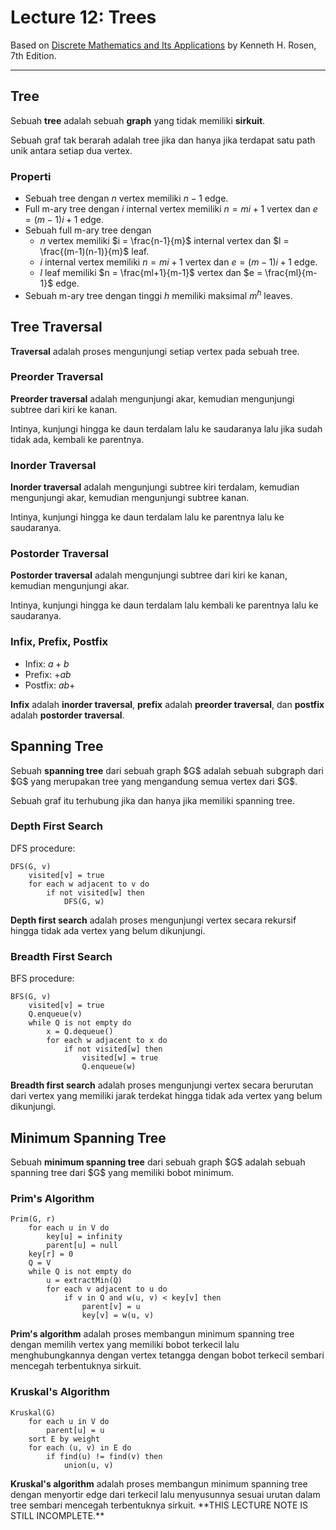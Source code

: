 
# Lecture 12: Trees

Based on [Discrete Mathematics and Its Applications](https://www.amazon.com/Discrete-Mathematics-Applications-Kenneth-Rosen/dp/0072899050) by Kenneth H. Rosen, 7th Edition.

---

## Tree

<Callout type="info">
Sebuah <b>tree</b> adalah sebuah <b>graph</b> yang tidak memiliki <b>sirkuit</b>.
</Callout>

Sebuah graf tak berarah adalah tree jika dan hanya jika terdapat satu path unik antara setiap dua vertex.

### Properti

- Sebuah tree dengan $n$ vertex memiliki $n-1$ edge.
- Full m-ary tree dengan $i$ internal vertex memiliki $n = mi + 1$ vertex dan $e = (m-1)i + 1$ edge.
- Sebuah full m-ary tree dengan
    - $n$ vertex memiliki $i = \frac{n-1}{m}$ internal vertex dan $l = \frac{(m-1)(n-1)}{m}$ leaf.
    - $i$ internal vertex memiliki $n = mi + 1$ vertex dan $e = (m-1)i + 1$ edge.
    - $l$ leaf memiliki $n = \frac{ml+1}{m-1}$ vertex dan $e = \frac{ml}{m-1}$ edge.
- Sebuah m-ary tree dengan tinggi $h$ memiliki maksimal $m^h$ leaves.

## Tree Traversal

<Callout type="info">
<b>Traversal</b> adalah proses mengunjungi setiap vertex pada sebuah tree.
</Callout>

### Preorder Traversal

<Callout type="info">
<b>Preorder traversal</b> adalah mengunjungi akar, kemudian mengunjungi subtree dari kiri ke kanan.
</Callout>

Intinya, kunjungi hingga ke daun terdalam lalu ke saudaranya lalu jika sudah tidak ada, kembali ke parentnya.

### Inorder Traversal

<Callout type="info">
<b>Inorder traversal</b> adalah mengunjungi subtree kiri terdalam, kemudian mengunjungi akar, kemudian mengunjungi subtree kanan.
</Callout>

Intinya, kunjungi hingga ke daun terdalam lalu ke parentnya lalu ke saudaranya.

### Postorder Traversal

<Callout type="info">
<b>Postorder traversal</b> adalah mengunjungi subtree dari kiri ke kanan, kemudian mengunjungi akar.
</Callout>

Intinya, kunjungi hingga ke daun terdalam lalu kembali ke parentnya lalu ke saudaranya.

### Infix, Prefix, Postfix

- Infix: $a + b$
- Prefix: $+ab$
- Postfix: $ab+$

<Callout type="info">
<b>Infix</b> adalah <b>inorder traversal</b>, <b>prefix</b> adalah <b>preorder traversal</b>, dan <b>postfix</b> adalah <b>postorder traversal</b>.
</Callout>

## Spanning Tree

<Callout type="info">
Sebuah <b>spanning tree</b> dari sebuah graph $G$ adalah sebuah subgraph dari $G$ yang merupakan tree yang mengandung semua vertex dari $G$.
</Callout>

Sebuah graf itu terhubung jika dan hanya jika memiliki spanning tree.

### Depth First Search

DFS procedure:

```
DFS(G, v)
    visited[v] = true
    for each w adjacent to v do
        if not visited[w] then
            DFS(G, w)
```

<Callout type="info">
<b>Depth first search</b> adalah proses mengunjungi vertex secara rekursif hingga tidak ada vertex yang belum dikunjungi.
</Callout>

### Breadth First Search

BFS procedure:

```
BFS(G, v)
    visited[v] = true
    Q.enqueue(v)
    while Q is not empty do
        x = Q.dequeue()
        for each w adjacent to x do
            if not visited[w] then
                visited[w] = true
                Q.enqueue(w)
```

<Callout type="info">
<b>Breadth first search</b> adalah proses mengunjungi vertex secara berurutan dari vertex yang memiliki jarak terdekat hingga tidak ada vertex yang belum dikunjungi.
</Callout>

## Minimum Spanning Tree

<Callout type="info">
Sebuah <b>minimum spanning tree</b> dari sebuah graph $G$ adalah sebuah spanning tree dari $G$ yang memiliki bobot minimum.
</Callout>

### Prim's Algorithm

```
Prim(G, r)
    for each u in V do
        key[u] = infinity
        parent[u] = null
    key[r] = 0
    Q = V
    while Q is not empty do
        u = extractMin(Q)
        for each v adjacent to u do
            if v in Q and w(u, v) < key[v] then
                parent[v] = u
                key[v] = w(u, v)
```

<Callout type="info">
<b>Prim's algorithm</b> adalah proses membangun minimum spanning tree dengan memilih vertex yang memiliki bobot terkecil lalu menghubungkannya dengan vertex tetangga dengan bobot terkecil sembari mencegah terbentuknya sirkuit.
</Callout>

### Kruskal's Algorithm

```
Kruskal(G)
    for each u in V do
        parent[u] = u
    sort E by weight
    for each (u, v) in E do
        if find(u) != find(v) then
            union(u, v)
```

<Callout type="info">
<b>Kruskal's algorithm</b> adalah proses membangun minimum spanning tree dengan menyortir edge dari terkecil lalu menyusunnya sesuai urutan dalam tree sembari mencegah terbentuknya sirkuit.
</Callout>

<Callout type="error">
**THIS LECTURE NOTE IS STILL INCOMPLETE.**
</Callout>